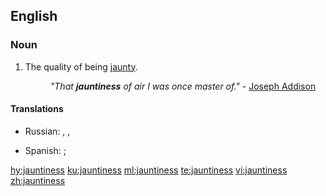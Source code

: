 ==English==

===Noun===
{{en-noun|~|es}}

# The quality of being [[jaunty]].
#: ''"That '''jauntiness''' of air I was once master of."'' - [[w:Joseph Addison|Joseph Addison]]

====Translations====
{{trans-top|quality of being jaunty}}
* Russian: {{t+|ru|изящество|n|tr=izjáščestvo|sc=Cyrl}}, {{t+|ru|грациозность|f|tr=gracióznostʼ|sc=Cyrl}}, {{t+|ru|элегантность|f|tr=elegántnostʼ|sc=Cyrl}}
{{trans-mid}}
* Spanish: {{t+|es|animación|f}}; {{t+|es|vivacidad|f}}
{{trans-bottom}}

[[hy:jauntiness]]
[[ku:jauntiness]]
[[ml:jauntiness]]
[[te:jauntiness]]
[[vi:jauntiness]]
[[zh:jauntiness]]